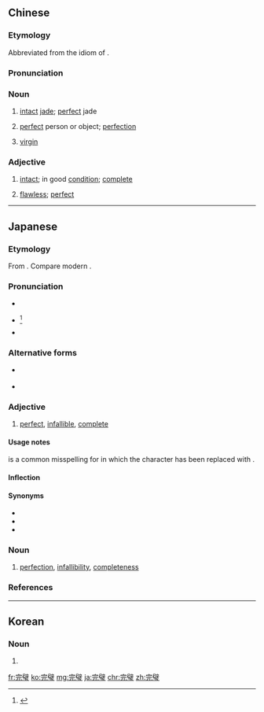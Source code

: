==Chinese==
{{zh-forms|lit=intact jade}}

===Etymology===
Abbreviated from the idiom of {{zh-l|完璧歸趙|returning the jade intact to the {{w|State of Zhao}}}}.

===Pronunciation===
{{zh-pron
|m=wánbì
|c=jyun4 bik1
|cat=n,a
}}

===Noun===
{{zh-noun}}

# {{lb|zh|literally}} [[intact]] [[jade]]; [[perfect]] jade
# {{lb|zh|figuratively}} [[perfect]] person or object; [[perfection]]
# {{lb|zh|figuratively}} [[virgin]]

===Adjective===
{{zh-adj}}

# {{lb|zh|to return something}} [[intact]]; in good [[condition]]; [[complete]]
# [[flawless]]; [[perfect]]

----

==Japanese==
{{ja-kanjitab|かん|へき|k2=ぺき|yomi=on|r=y}}

===Etymology===
From {{etyl|ltc|ja|sort=かんぺき}} {{m|ltc|完璧|tr=hwan pjiek}}. Compare modern {{cog|zh|完璧|tr=wánbì}}.

===Pronunciation===
* {{l|ja|sc=Latn|音読み|On'yomi}}
* {{ja-accent-common|h|か|んぺき}}<ref name="NHK">{{R:NHK Hatsuon}}</ref>
* {{IPA|lang=ja|[kã̠mpe̞ki]}}

===Alternative forms===
* {{ja-l|完壁}} {{qualifier|commonly considered a typo}}
* {{ja-l|完ぺき}}

===Adjective===
{{ja-adj|decl=na|かんぺき|hhira=くわんぺき}}

# [[perfect]], [[infallible]], [[complete]]

====Usage notes====
'''{{lang|ja|完壁}}''' is a common misspelling for {{m|ja|完璧|tr=kanpeki||perfect, perfection}} in which the character {{l|ja|璧||jewel|tr=heki|pos={{l|ja|辟}} + {{l|ja|玉}}}} has been replaced with {{l|ja|壁||wall|tr=heki|pos={{l|ja|辟}} + {{l|ja|土}}}}.

====Inflection====
{{ja-na|完璧|かんぺき|kanpeki}}

====Synonyms====
* {{ja-l|完全|かんぜん|kanzen}}
* {{ja-l|無欠|むけつ|muketsu}}
* {{ja-l|無謬|むびゅう|mubyū}}

===Noun===
{{ja-noun|かんぺき|hhira=くわんぺき}}

# [[perfection]], [[infallibility]], [[completeness]]

===References===
<references/>

----

==Korean==
{{ko-hanjatab|完|璧}}

===Noun===
{{ko-noun|rv=wanbyeok|hangeul=완벽}}

# {{hanja form of|완벽|perfection, flawlessness}}

[[fr:完璧]]
[[ko:完璧]]
[[mg:完璧]]
[[ja:完璧]]
[[chr:完璧]]
[[zh:完璧]]